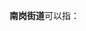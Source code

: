 '''南岗街道'''可以指：
{{PRC admin/disambig|23/08/04/004/000|44/01/12/008/000}}
{{disambig|cat=四字乡级行政区划消歧义}}